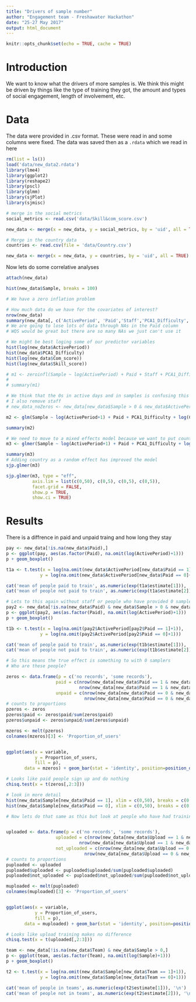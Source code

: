 ```yaml
---
title: "Drivers of sample number"
author: "Engagement team - Freshawater Hackathon"
date: "25-27 May 2017"
output: html_document
---
```


```r
knitr::opts_chunk$set(echo = TRUE, cache = TRUE)
```

# Introduction

We want to know what the drivers of more samples is. We think this might be driven by things like the type of training they got, the amount and types of social engagement, length of involvement, etc.

# Data

The data were provided in .csv format. These were read in and some columns were fixed. The data was saved then as a `.rdata` which we read in here

```r
rm(list = ls())
load('data/new_data2.rdata')
library(lme4)
library(ggplot2)
library(reshape2)
library(pscl)
library(glmm)
library(sjPlot)
library(sjmisc)

# merge in the social metrics
social_metrics <- read.csv('data/Skill&com_score.csv')

new_data <- merge(x = new_data, y = social_metrics, by = 'uid', all = TRUE)

# Merge in the country data
countries <- read.csv(file = 'data/Country.csv')

new_data <- merge(x = new_data, y = countries, by = 'uid', all = TRUE)
```

Now lets do some correlative analyses

```r
attach(new_data)

hist(new_data$Sample, breaks = 100)

# We have a zero inflation problem

# How much data do we have for the covariates of interest?
nrow(new_data)
summary(new_data[, c('ActivePeriod', 'Paid','Staff','PCA1_Difficulty', 'WQS', 'Com_score', 'Skill_score')])
# We are going to lose lots of data through NAs in the Paid column
# WQS would be great but there are so many NAs we just can't use it

# We might be best loging some of our predictor variables
hist(log(new_data$ActivePeriod))
hist(new_data$PCA1_Difficulty)
hist(log(new_data$Com_score))
hist(log(new_data$Skill_score))

# m1 <- zeroinfl(Sample ~ log(ActivePeriod) + Paid + Staff + PCA1_Difficulty + log(Com_score) + log(Skill_score), data = new_data)
# 
# summary(m1)

# We think that the 0s in active days and in samples is confusing this analysis
# I also remove staff
# new_data_noZeros <- new_data[new_data$Sample > 0 & new_data$ActivePeriod > 0 & new_data$Staff == 0, ]

m2 <- glm(Sample ~ log(ActivePeriod+1) + Paid + PCA1_Difficulty + log(Com_score+1) + log(Skill_score+1), data = new_data, family = 'poisson')

summary(m2)

# We need to move to a mixed effects model because we want to put country in there
m3 <- glmer(Sample ~ log(ActivePeriod+1) + Paid + PCA1_Difficulty + log(Com_score+1) + log(Skill_score+1) +(1|Country), data = new_data, family = 'poisson')

summary(m3)
# Adding country as a random effect has improved the model
sjp.glmer(m3)

sjp.glmer(m3, type = "eff",
          axis.lim = list(c(0,50), c(0,5), c(0,5), c(0,5)),
          facet.grid = FALSE,
          show.p = TRUE,
          show.ci = TRUE)
```

# Results

There is a diffrence in paid and unpaid traing and how long they stay

```r
pay <- new_data[!is.na(new_data$Paid),]
p <- ggplot(pay, aes(as.factor(Paid), na.omit(log(ActivePeriod)+1)))
p + geom_boxplot()

t1a <- t.test(x = log(na.omit(new_data$ActivePeriod[new_data$Paid == 1]+1)),
             y = log(na.omit(new_data$ActivePeriod[new_data$Paid == 0]+1)))

cat('mean of people paid to train', as.numeric(exp(t1a$estimate[1])), '\n')
cat('mean of people not paid to train', as.numeric(exp(t1a$estimate[2])), '\n')

# Lets to this again without staff or people who have provided 0 samples
pay2 <- new_data[!is.na(new_data$Paid) & new_data$Sample > 0 & new_data$Staff == 0,]
p <- ggplot(pay2, aes(as.factor(Paid), na.omit(log(ActivePeriod)+1)))
p + geom_boxplot()

t1b <- t.test(x = log(na.omit(pay2$ActivePeriod[pay2$Paid == 1]+1)),
             y = log(na.omit(pay2$ActivePeriod[pay2$Paid == 0]+1)))

cat('mean of people paid to train', as.numeric(exp(t1b$estimate[1])), '\n')
cat('mean of people not paid to train', as.numeric(exp(t1b$estimate[2])), '\n')

# So this means the true effect is something to with 0 samplers
# Who are these people?

zeros <- data.frame(p = c('no records', 'some records'),
                   paid = c(nrow(new_data[new_data$Paid == 1 & new_data$Sample == 0,]),
                            nrow(new_data[new_data$Paid == 1 & new_data$Sample > 0,])),
                   unpaid = c(nrow(new_data[new_data$Paid == 0 & new_data$Sample == 0,]),
                              nrow(new_data[new_data$Paid == 0 & new_data$Sample > 0,])))
# counts to proportions
pzeros <- zeros
pzeros$paid <- zeros$paid/sum(zeros$paid)
pzeros$unpaid <- zeros$unpaid/sum(zeros$unpaid)

mzeros <- melt(pzeros)
colnames(mzeros)[3] <- 'Proportion_of_users'


ggplot(aes(x = variable,
           y = Proportion_of_users,
           fill = p),
       data = mzeros) + geom_bar(stat = 'identity', position=position_dodge())

# Looks like paid people sign up and do nothing
chisq.test(x = t(zeros[,2:3]))

# look in more detail
hist(new_data$Sample[new_data$Paid == 1], xlim = c(0,50), breaks = c(0:80, max(new_data$Sample)))
hist(new_data$Sample[new_data$Paid == 0], xlim = c(0,50), breaks = c(0:80, max(new_data$Sample)))

# Now lets do that same as this but look at people who have had training in uploading


uploaded <- data.frame(p = c('no records', 'some records'),
                   uploaded = c(nrow(new_data[new_data$Upload == 1 & new_data$Sample == 0,]),
                            nrow(new_data[new_data$Upload == 1 & new_data$Sample > 0,])),
                   not_uploaded = c(nrow(new_data[new_data$Upload == 0 & new_data$Sample == 0,]),
                              nrow(new_data[new_data$Upload == 0 & new_data$Sample > 0,])))
# counts to proportions
puploaded <- uploaded
puploaded$uploaded <- puploaded$uploaded/sum(puploaded$uploaded)
puploaded$not_uploaded <- puploaded$not_uploaded/sum(puploaded$not_uploaded)

muploaded <- melt(puploaded)
colnames(muploaded)[3] <- 'Proportion_of_users'


ggplot(aes(x = variable,
           y = Proportion_of_users,
           fill = p),
       data = muploaded) + geom_bar(stat = 'identity', position=position_dodge())

# Looks like upload training makes no difference
chisq.test(x = t(uploaded[,2:3]))
```


```r
team <- new_data[!is.na(new_data$Team) & new_data$Sample > 0,]
p <- ggplot(team, aes(as.factor(Team), na.omit(log(Sample)+1)))
p + geom_boxplot()

t2 <- t.test(x = log(na.omit(new_data$Sample[new_data$Team == 1]+1)),
             y = log(na.omit(new_data$Sample[new_data$Team == 0]+1)))

cat('mean of people in teams', as.numeric(exp(t2$estimate[1])), '\n')
cat('mean of people not in teams', as.numeric(exp(t2$estimate[2])), '\n')
```

